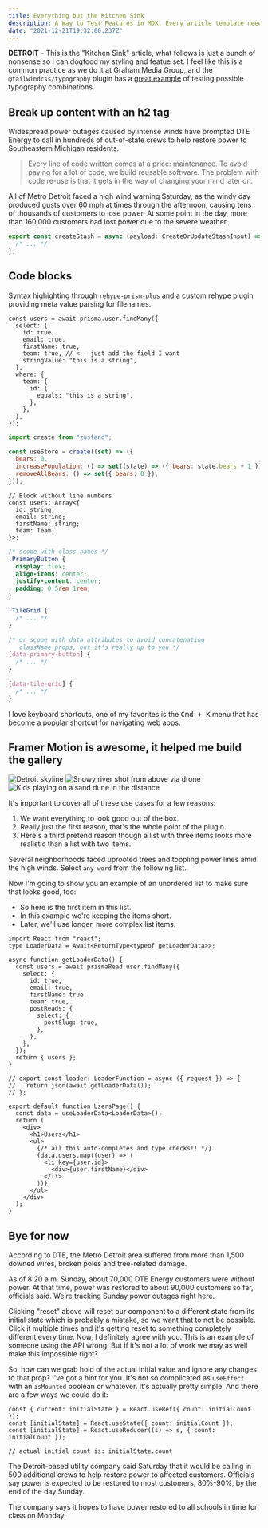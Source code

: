 ```yaml
---
title: Everything but the Kitchen Sink
description: A Way to Test Features in MDX. Every article template needs a kitchen sink!
date: "2021-12-21T19:32:00.237Z"
---
```


**DETROIT** - This is the "Kitchen Sink" article, what follows is just a bunch of nonsense so I can dogfood my styling and featue set. I feel like this is a common practice as we do it at Graham Media Group, and the `@tailwindcss/typography` plugin has a [great example](https://play.tailwindcss.com/uj1vGACRJA?layout=preview) of testing possible typography combinations.

## Break up content with an h2 tag

Widespread power outages caused by intense winds have prompted DTE
Energy to call in hundreds of out-of-state crews to help restore power to
Southeastern Michigan residents.

> Every line of code written comes at a price: maintenance. To avoid paying for a lot of code, we build reusable software. The problem with code re-use is that it gets in the way of changing your mind later on.

All of Metro Detroit faced a high wind warning Saturday, as the windy day
produced gusts over 60 mph at times through the afternoon, causing tens of
thousands of customers to lose power. At some point in the day, more than
160,000 customers had lost power due to the severe weather.

```ts
export const createStash = async (payload: CreateOrUpdateStashInput) => {
  /* ... */
};
```

## Code blocks

Syntax highighting through `rehype-prism-plus` and a custom rehype plugin providing meta value parsing for filenames.

```tsx showLineNumbers {1, 9-16}
const users = await prisma.user.findMany({
  select: {
    id: true,
    email: true,
    firstName: true,
    team: true, // <-- just add the field I want
    stringValue: "this is a string",
  },
  where: {
    team: {
      id: {
        equals: "this is a string",
      },
    },
  },
});
```

```jsx filename=useStore.ts
import create from "zustand";

const useStore = create((set) => ({
  bears: 0,
  increasePopulation: () => set((state) => ({ bears: state.bears + 1 })),
  removeAllBears: () => set({ bears: 0 }),
}));
```

```tsx
// Block without line numbers
const users: Array<{
  id: string;
  email: string;
  firstName: string;
  team: Team;
}>;
```

```css showLineNumbers filename=app/styles/shared.css
/* scope with class names */
.PrimaryButton {
  display: flex;
  align-items: center;
  justify-content: center;
  padding: 0.5rem 1rem;
}

.TileGrid {
  /* ... */
}

/* or scope with data attributes to avoid concatenating
   className props, but it's really up to you */
[data-primary-button] {
  /* ... */
}

[data-tile-grid] {
  /* ... */
}
```

I love keyboard shortcuts, one of my favorites is the <kbd><Kbd>Cmd</Kbd> + <Kbd>K</Kbd></kbd>
menu that has become a popular shortcut for navigating web apps.

## Framer Motion is awesome, it helped me build the gallery

<Gallery aspectRatio="16 / 9">
  <Image src="kenny/posts/kitchen-sink/detroit-skyline" alt="Detroit skyline" />
  <Image
    src="kenny/posts/kitchen-sink/drone-snow"
    alt="Snowy river shot from above via drone"
  />
  <Image
    src="kenny/posts/kitchen-sink/sleeping-bear"
    alt="Kids playing on a sand dune in the distance"
    height={undefined}
    width={undefined}
    style={{ objectFit: "contain" }}
    fill
  />
</Gallery>

It's important to cover all of these use cases for a few reasons:

1. We want everything to look good out of the box.
2. Really just the first reason, that's the whole point of the plugin.
3. Here's a third pretend reason though a list with three items looks more realistic than a list with two items.

Several neighborhoods faced uprooted trees and toppling power lines amid the
high winds. Select `any word` from the following list.

Now I'm going to show you an example of an unordered list to make sure that looks good, too:

- So here is the first item in this list.
- In this example we're keeping the items short.
- Later, we'll use longer, more complex list items.

```tsx filename="app/routes/posts/index.tsx" showLineNumbers
import React from "react";
type LoaderData = Await<ReturnType<typeof getLoaderData>>;

async function getLoaderData() {
  const users = await prismaRead.user.findMany({
    select: {
      id: true,
      email: true,
      firstName: true,
      team: true,
      postReads: {
        select: {
          postSlug: true,
        },
      },
    },
  });
  return { users };
}

// export const loader: LoaderFunction = async ({ request }) => {
//   return json(await getLoaderData());
// };

export default function UsersPage() {
  const data = useLoaderData<LoaderData>();
  return (
    <div>
      <h1>Users</h1>
      <ul>
        {/* all this auto-completes and type checks!! */}
        {data.users.map((user) => (
          <li key={user.id}>
            <div>{user.firstName}</div>
          </li>
        ))}
      </ul>
    </div>
  );
}
```

## Bye for now

According to DTE, the Metro Detroit area suffered from more than 1,500 downed
wires, broken poles and tree-related damage.

As of 8:20 a.m. Sunday, about 70,000 DTE Energy customers were without power. At
that time, power was restored to about 90,000 customers so far, officials said.
We’re tracking Sunday power outages right here.

Clicking "reset" above will reset our component to a different state from its
initial state which is probably a mistake, so we want that to not be possible.
Click it multiple times and it's getting reset to something completely different
every time. Now, I definitely agree with you. This is an example of someone
using the API wrong. But if it's not a lot of work we may as well make this
impossible right?

So, how can we grab hold of the actual initial value and ignore any changes to
that prop? I've got a hint for you. It's not so complicated as `useEffect` with
an `isMounted` boolean or whatever. It's actually pretty simple. And there are a
few ways we could do it:

```tsx
const { current: initialState } = React.useRef({ count: initialCount });
const [initialState] = React.useState({ count: initialCount });
const [initialState] = React.useReducer((s) => s, { count: initialCount });

// actual initial count is: initialState.count
```

The Detroit-based utility company said Saturday that it would be calling in 500
additional crews to help restore power to affected customers. Officials say
power is expected to be restored to most customers, 80%-90%, by the end of the
day Sunday.

The company says it hopes to have power restored to all schools in time for
class on Monday.
